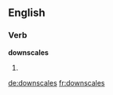 ==English==

===Verb===
'''downscales'''

# {{third-person singular of|downscale}}

[[de:downscales]]
[[fr:downscales]]